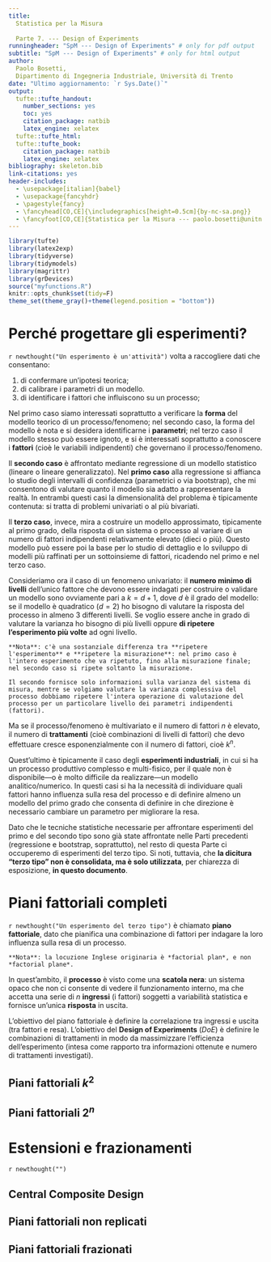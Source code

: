 ```yaml
---
title:
  Statistica per la Misura
  
  Parte 7. --- Design of Experiments
runningheader: "SpM --- Design of Experiments" # only for pdf output
subtitle: "SpM --- Design of Experiments" # only for html output
author:
  Paolo Bosetti,
  Dipartimento di Ingegneria Industriale, Università di Trento 
date: "Ultimo aggiornamento: `r Sys.Date()`"
output:
  tufte::tufte_handout:
    number_sections: yes
    toc: yes
    citation_package: natbib
    latex_engine: xelatex
  tufte::tufte_html:
  tufte::tufte_book:
    citation_package: natbib
    latex_engine: xelatex
bibliography: skeleton.bib
link-citations: yes
header-includes:
  - \usepackage[italian]{babel}
  - \usepackage{fancyhdr}
  - \pagestyle{fancy}
  - \fancyhead[CO,CE]{\includegraphics[height=0.5cm]{by-nc-sa.png}}
  - \fancyfoot[CO,CE]{Statistica per la Misura --- paolo.bosetti@unitn.it}
---
```


```r
library(tufte)
library(latex2exp)
library(tidyverse)
library(tidymodels)
library(magrittr)
library(grDevices)
source("myfunctions.R")
knitr::opts_chunk$set(tidy=F)
theme_set(theme_gray()+theme(legend.position = "bottom"))
```
```{=tex}
\newcommand{\boxedpar}[1]{\bigskip\noindent\fbox{\parbox{\textwidth}{{#1}}}\bigskip}
```


# Perché progettare gli esperimenti?
`r newthought("Un esperimento è un'attività")` volta a raccogliere dati che consentano:

1. di confermare un'ipotesi teorica;
2. di calibrare i parametri di un modello.
3. di identificare i fattori che influiscono su un processo;

Nel primo caso siamo interessati soprattutto a verificare la **forma** del modello teorico di un processo/fenomeno; nel secondo caso, la forma del modello è nota e si desidera identificarne i **parametri**; nel terzo caso il modello stesso può essere ignoto, e si è interessati soprattutto a conoscere i **fattori** (cioè le variabili indipendenti) che governano il processo/fenomeno.

Il **secondo caso** è affrontato mediante regressione di un modello statistico (lineare o lineare generalizzato). Nel **primo caso** alla regressione si affianca lo studio degli intervalli di confidenza (parametrici o via bootstrap), che mi consentono di valutare quanto il modello sia adatto a rappresentare la realtà. In entrambi questi casi la dimensionalità del problema è tipicamente contenuta: si tratta di problemi univariati o al più bivariati.

Il **terzo caso**, invece, mira a costruire un modello approssimato, tipicamente al primo grado, della risposta di un sistema o processo al variare di un numero di fattori indipendenti relativamente elevato (dieci o più). Questo modello può essere poi la base per lo studio di dettaglio e lo sviluppo di modelli più raffinati per un sottoinsieme di fattori, ricadendo nel primo e nel terzo caso.

Consideriamo ora il caso di un fenomeno univariato: il **numero minimo di livelli** dell'unico fattore che devono essere indagati per costruire o validare un modello sono ovviamente pari a $k=d+1$, dove $d$ è il grado del modello: se il modello è quadratico ($d=2$) ho bisogno di valutare la risposta del processo in almeno 3 differenti livelli. Se voglio essere anche in grado di valutare la varianza ho bisogno di più livelli oppure **di ripetere l'esperimento più volte** ad ogni livello.
```marginfigure
**Nota**: c'è una sostanziale differenza tra **ripetere l'esperimento** e **ripetere la misurazione**: nel primo caso è l'intero esperimento che va ripetuto, fino alla misurazione finale; nel secondo caso si ripete soltanto la misurazione. 

Il secondo fornisce solo informazioni sulla varianza del sistema di misura, mentre se volgiamo valutare la varianza complessiva del processo dobbiamo ripetere l'intera operazione di valutazione del processo per un particolare livello dei parametri indipendenti (fattori).
```

Ma se il processo/fenomeno è multivariato e il numero di fattori $n$ è elevato, il numero di **trattamenti** (cioè combinazioni di livelli di fattori) che devo effettuare cresce esponenzialmente con il numero di fattori, cioè $k^n$.

\boxedpar{
Siccome ogni singolo esperimento è associato ad un valore economico (un costo), ciò significa che il costo di un esperimento cresce esponenzialmente con il numero di fattori.

Di qui deriva la necessità di progettare un esperimento---soprattutto quelli del secondo tipo sopra descritto---in modo da minimizzarne il costo e massimizzarne l'efficacia.
}

Quest'ultimo è tipicamente il caso degli **esperimenti industriali**, in cui si ha un processo produttivo complesso e multi-fisico, per il quale non è disponibile---o è molto difficile da realizzare---un modello analitico/numerico. In questi casi si ha la necessità di individuare quali fattori hanno influenza sulla resa del processo e di definire almeno un modello del primo grado che consenta di definire in che direzione è necessario cambiare un parametro per migliorare la resa.

Dato che le tecniche statistiche necessarie per affrontare esperimenti del primo e del secondo tipo sono già state affrontate nelle Parti precedenti (regressione e bootstrap, soprattutto), nel resto di questa Parte ci occuperemo di esperimenti del terzo tipo. Si noti, tuttavia, che **la dicitura "terzo tipo" non è consolidata, ma è solo utilizzata**, per chiarezza di esposizione, **in questo documento**.

# Piani fattoriali completi
`r newthought("Un esperimento del terzo tipo")` è chiamato **piano fattoriale**, dato che pianifica una combinazione di fattori per indagare la loro influenza sulla resa di un processo.
```marginfigure
**Nota**: la locuzione Inglese originaria è *factorial plan*, e non *factorial plane*.
```

In quest'ambito, il **processo** è visto come una **scatola nera**: un sistema opaco che non ci consente di vedere il funzionamento interno, ma che accetta una serie di $n$ **ingressi** (i fattori) soggetti a variabilità statistica e fornisce un'unica **risposta** in uscita. 

L'obiettivo del piano fattoriale è definire la correlazione tra ingressi e uscita (tra fattori e resa). L'obiettivo del **Design of Experiments** (*DoE*) è definire le combinazioni di trattamenti in modo da massimizzare l'efficienza dell'esperimento (intesa come rapporto tra informazioni ottenute e numero di trattamenti investigati).


## Piani fattoriali $k^2$

## Piani fattoriali $2^n$

# Estensioni e frazionamenti
`r newthought("")`

## Central Composite Design

## Piani fattoriali non replicati

## Piani fattoriali frazionati

